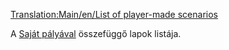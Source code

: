 [[Translation:Main/en/List of player-made scenarios]]

A [[Main/hu/Saját pálya|Saját pályával]] összefüggő lapok listája.